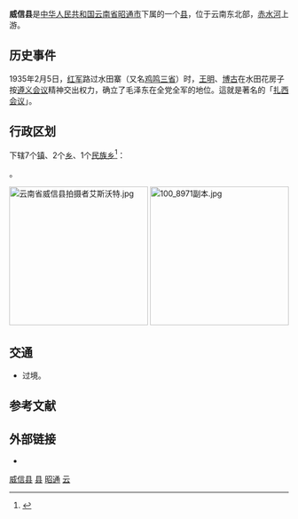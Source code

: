 {{coord|27|51|N|105|02|E|display=title}}
{{Redirect|威信}}
{{Infobox China County
| county = 威信县
| usedname = 
| nameorigin = 
| Photo = 威信大坝子.jpg
| Photoname = 威信县扎西镇（2007年冬）
| map = 
| map_caption = 
| Pinyin = Wēixìn Xiàn
| Belong = [[云南省|云南省]][[昭通市|昭通市]]
| Types = [[县|县]]
| admincode = 530629
| founded = 
| seat = [[扎西镇|扎西镇]]
| officerTitle = 
| officer = 
| officerTitle2 = 
| officer2 = 
| division = 
| town = 
| township = 
| subdistrict = 
| dialect = 
| post code = 657900
| phone code = 870
| coordinate = 
| area = 1416
| area land = 
| area water = 
| census yr = 2003
| pop = 37万人
| density =  
| GDP = 
| GDP_as_of = 
| GDPPC = 
| carlicense = 云C
| web = www.weixin.gov.cn
| web_title = 威信县政府网
}}
'''威信县'''是[[中华人民共和国|中华人民共和国]][[云南省|云南省]][[昭通市|昭通市]]下属的一个[[县|县]]，位于云南东北部，[[赤水河|赤水河]]上游。

==历史事件==
1935年2月5日，[[红军|红军]]路过水田寨（又名[[鸡鸣三省|鸡鸣三省]]）时，[[王明|王明]]、[[博古|博古]]在水田花房子按[[遵义会议|遵义会议]]精神交出权力，确立了毛泽东在全党全军的地位。這就是著名的「[[扎西会议|扎西会议]]」。

== 行政区划 ==
{{PAGENAMEBASE}}下辖7个[[行政建制镇|镇]]、2个[[乡_(中华人民共和国)|乡]]、1个[[民族乡|民族乡]]<ref>{{PRC admin/ref sgc|53/06/29}}</ref>：

{{PRC admin/children|53/06/29}}。

[[File:云南省威信县拍摄者艾斯沃特.jpg|250px]]
[[File:100_8971副本.jpg|250px]]

== 交通 ==
* {{中国国道名|352}}过境。

== 参考文献 ==
{{reflist}}

== 外部链接 ==
* {{Official website|http://www.weixin.gov.cn/|name=威信县人民政府}}

{{威信县行政区划}}
{{昭通市行政区划}}
{{云南行政区划}}
{{国家级贫困县|前}}

[[Category:威信县|]]
[[Category:昭通区县|县]]
[[Category:云南省县份|昭通]]
[[Category:原国家级贫困县|云]]